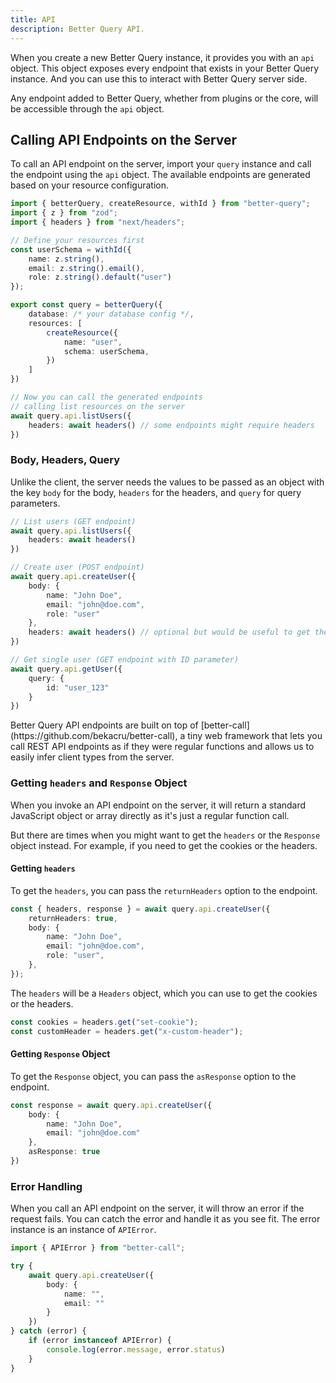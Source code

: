 ```yaml
---
title: API
description: Better Query API.
---
```


When you create a new Better Query instance, it provides you with an `api` object. This object exposes every endpoint that exists in your Better Query instance. And you can use this to interact with Better Query server side.

Any endpoint added to Better Query, whether from plugins or the core, will be accessible through the `api` object.

## Calling API Endpoints on the Server

To call an API endpoint on the server, import your `query` instance and call the endpoint using the `api` object. The available endpoints are generated based on your resource configuration.

```ts title="server.ts"
import { betterQuery, createResource, withId } from "better-query";
import { z } from "zod";
import { headers } from "next/headers";

// Define your resources first
const userSchema = withId({
    name: z.string(),
    email: z.string().email(),
    role: z.string().default("user")
});

export const query = betterQuery({
    database: /* your database config */,
    resources: [
        createResource({
            name: "user",
            schema: userSchema,
        })
    ]
})

// Now you can call the generated endpoints
// calling list resources on the server
await query.api.listUsers({
    headers: await headers() // some endpoints might require headers
})
```

### Body, Headers, Query

Unlike the client, the server needs the values to be passed as an object with the key `body` for the body, `headers` for the headers, and `query` for query parameters.

```ts title="server.ts"
// List users (GET endpoint)
await query.api.listUsers({
    headers: await headers()
})

// Create user (POST endpoint)
await query.api.createUser({
    body: {
        name: "John Doe",
        email: "john@doe.com",
        role: "user"
    },
    headers: await headers() // optional but would be useful to get the user IP, user agent, etc.
})

// Get single user (GET endpoint with ID parameter)
await query.api.getUser({
    query: {
        id: "user_123"
    }
})
```

<Callout>
Better Query API endpoints are built on top of [better-call](https://github.com/bekacru/better-call), a tiny web framework that lets you call REST API endpoints as if they were regular functions and allows us to easily infer client types from the server.
</Callout>

### Getting `headers` and `Response` Object

When you invoke an API endpoint on the server, it will return a standard JavaScript object or array directly as it's just a regular function call.

But there are times when you might want to get the `headers` or the `Response` object instead. For example, if you need to get the cookies or the headers.

#### Getting `headers`

To get the `headers`, you can pass the `returnHeaders` option to the endpoint.

```ts
const { headers, response } = await query.api.createUser({
	returnHeaders: true,
	body: {
		name: "John Doe",
		email: "john@doe.com",
		role: "user",
	},
});
```

The `headers` will be a `Headers` object, which you can use to get the cookies or the headers.

```ts
const cookies = headers.get("set-cookie");
const customHeader = headers.get("x-custom-header");
```

#### Getting `Response` Object

To get the `Response` object, you can pass the `asResponse` option to the endpoint.

```ts title="server.ts"
const response = await query.api.createUser({
    body: {
        name: "John Doe",
        email: "john@doe.com"
    },
    asResponse: true
})
```

### Error Handling

When you call an API endpoint on the server, it will throw an error if the request fails. You can catch the error and handle it as you see fit. The error instance is an instance of `APIError`.

```ts title="server.ts"
import { APIError } from "better-call";

try {
    await query.api.createUser({
        body: {
            name: "",
            email: ""
        }
    })
} catch (error) {
    if (error instanceof APIError) {
        console.log(error.message, error.status)
    }
}
```
